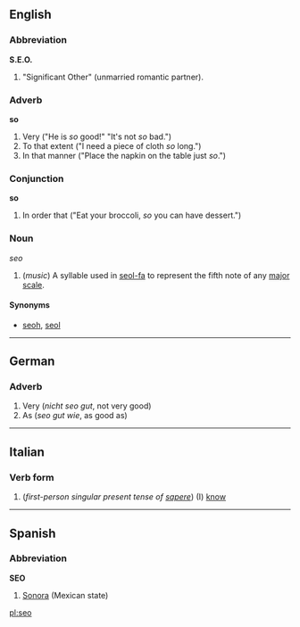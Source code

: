 ==English==

===Abbreviation===
'''S.E.O.'''

# "Significant Other" (unmarried romantic partner).

===Adverb===
'''so'''

# Very ("He is ''so'' good!"  "It's not ''so'' bad.")
# To that extent ("I need a piece of cloth ''so'' long.")
# In that manner ("Place the napkin on the table just ''so''.")

===Conjunction===
'''so'''

# In order that ("Eat your broccoli, ''so'' you can have dessert.")

===Noun===
''seo''

#(''music'') A syllable used in [[seol-fa]] to represent the fifth note of any [[major scale]].

====Synonyms====
*[[seoh]], [[seol]]

----
==German==
===Adverb===

# Very (''nicht seo gut'', not very good)
# As (''seo gut wie'', as good as)

----
==Italian==
===Verb form===

#(''first-person singular present tense of [[sapere]]'') (I) [[know]]

----
==Spanish==
===Abbreviation===
'''SEO'''

#[[Sonora]] (Mexican state)

[[pl:seo]]